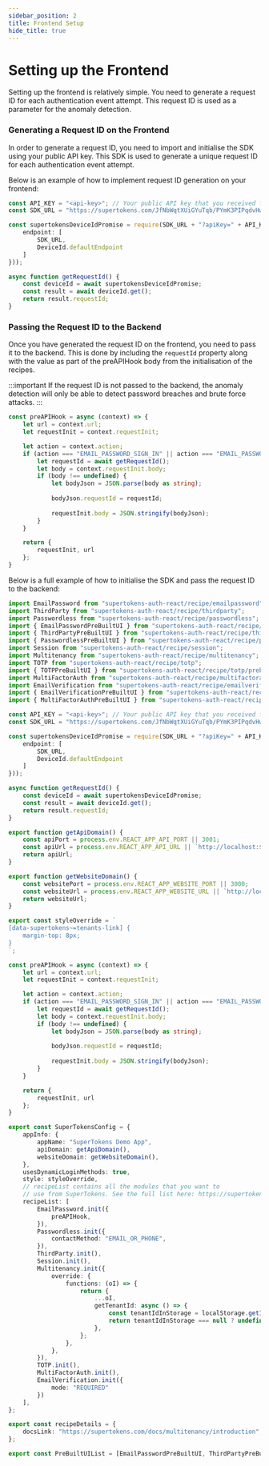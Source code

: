 ```yaml
---
sidebar_position: 2
title: Frontend Setup
hide_title: true
---
```


# Setting up the Frontend

Setting up the frontend is relatively simple. You need to generate a request ID for each authentication event attempt. This request ID is used as a parameter for the anomaly detection.

### Generating a Request ID on the Frontend

In order to generate a request ID, you need to import and initialise the SDK using your public API key. This SDK is used to generate a unique request ID for each authentication event attempt.

Below is an example of how to implement request ID generation on your frontend:

```typescript
const API_KEY = "<api-key>"; // Your public API key that you received from the SuperTokens team
const SDK_URL = "https://supertokens.com/JfNbWqtXUiGYuTqb/PYmK3PIPqdvHw6iz";

const supertokensDeviceIdPromise = require(SDK_URL + "?apiKey=" + API_KEY).then((DeviceId: any) => DeviceId.load({
    endpoint: [
        SDK_URL,
        DeviceId.defaultEndpoint
    ]
}));

async function getRequestId() {
    const deviceId = await supertokensDeviceIdPromise;
    const result = await deviceId.get();
    return result.requestId;
}
```

### Passing the Request ID to the Backend

Once you have generated the request ID on the frontend, you need to pass it to the backend. This is done by including the `requestId` property along with the value as part of the preAPIHook body from the initialisation of the recipes.

:::important
If the request ID is not passed to the backend, the anomaly detection will only be able to detect password breaches and brute force attacks.
:::

```typescript
const preAPIHook = async (context) => {
    let url = context.url;
    let requestInit = context.requestInit;

    let action = context.action;
    if (action === "EMAIL_PASSWORD_SIGN_IN" || action === "EMAIL_PASSWORD_SIGN_UP" || action === "SEND_RESET_PASSWORD_EMAIL") {
        let requestId = await getRequestId();
        let body = context.requestInit.body;
        if (body !== undefined) {
            let bodyJson = JSON.parse(body as string);
            
            bodyJson.requestId = requestId;
            
            requestInit.body = JSON.stringify(bodyJson);
        }
    }

    return {
        requestInit, url
    };
}
```

Below is a full example of how to initialise the SDK and pass the request ID to the backend:
```typescript
import EmailPassword from "supertokens-auth-react/recipe/emailpassword";
import ThirdParty from "supertokens-auth-react/recipe/thirdparty";
import Passwordless from "supertokens-auth-react/recipe/passwordless";
import { EmailPasswordPreBuiltUI } from "supertokens-auth-react/recipe/emailpassword/prebuiltui";
import { ThirdPartyPreBuiltUI } from "supertokens-auth-react/recipe/thirdparty/prebuiltui";
import { PasswordlessPreBuiltUI } from "supertokens-auth-react/recipe/passwordless/prebuiltui";
import Session from "supertokens-auth-react/recipe/session";
import Multitenancy from "supertokens-auth-react/recipe/multitenancy";
import TOTP from "supertokens-auth-react/recipe/totp";
import { TOTPPreBuiltUI } from "supertokens-auth-react/recipe/totp/prebuiltui"
import MultiFactorAuth from "supertokens-auth-react/recipe/multifactorauth"
import EmailVerification from "supertokens-auth-react/recipe/emailverification"
import { EmailVerificationPreBuiltUI } from "supertokens-auth-react/recipe/emailverification/prebuiltui"
import { MultiFactorAuthPreBuiltUI } from "supertokens-auth-react/recipe/multifactorauth/prebuiltui"

const API_KEY = "<api-key>"; // Your public API key that you received from the SuperTokens team
const SDK_URL = "https://supertokens.com/JfNbWqtXUiGYuTqb/PYmK3PIPqdvHw6iz";

const supertokensDeviceIdPromise = require(SDK_URL + "?apiKey=" + API_KEY).then((DeviceId: any) => DeviceId.load({
    endpoint: [
        SDK_URL,
        DeviceId.defaultEndpoint
    ]
}));

async function getRequestId() {
    const deviceId = await supertokensDeviceIdPromise;
    const result = await deviceId.get();
    return result.requestId;
}

export function getApiDomain() {
    const apiPort = process.env.REACT_APP_API_PORT || 3001;
    const apiUrl = process.env.REACT_APP_API_URL || `http://localhost:${apiPort}`;
    return apiUrl;
}

export function getWebsiteDomain() {
    const websitePort = process.env.REACT_APP_WEBSITE_PORT || 3000;
    const websiteUrl = process.env.REACT_APP_WEBSITE_URL || `http://localhost:${websitePort}`;
    return websiteUrl;
}

export const styleOverride = `
[data-supertokens~=tenants-link] {
    margin-top: 8px;
}
`;

const preAPIHook = async (context) => {
    let url = context.url;
    let requestInit = context.requestInit;

    let action = context.action;
    if (action === "EMAIL_PASSWORD_SIGN_IN" || action === "EMAIL_PASSWORD_SIGN_UP" || action === "SEND_RESET_PASSWORD_EMAIL") {
        let requestId = await getRequestId();
        let body = context.requestInit.body;
        if (body !== undefined) {
            let bodyJson = JSON.parse(body as string);
            
            bodyJson.requestId = requestId;
            
            requestInit.body = JSON.stringify(bodyJson);
        }
    }

    return {
        requestInit, url
    };
}

export const SuperTokensConfig = {
    appInfo: {
        appName: "SuperTokens Demo App",
        apiDomain: getApiDomain(),
        websiteDomain: getWebsiteDomain(),
    },
    usesDynamicLoginMethods: true,
    style: styleOverride,
    // recipeList contains all the modules that you want to
    // use from SuperTokens. See the full list here: https://supertokens.com/docs/guides
    recipeList: [
        EmailPassword.init({
            preAPIHook,
        }),
        Passwordless.init({
            contactMethod: "EMAIL_OR_PHONE",
        }),
        ThirdParty.init(),
        Session.init(),
        Multitenancy.init({
            override: {
                functions: (oI) => {
                    return {
                        ...oI,
                        getTenantId: async () => {
                            const tenantIdInStorage = localStorage.getItem("tenantId");
                            return tenantIdInStorage === null ? undefined : tenantIdInStorage;
                        },
                    };
                },
            },
        }),
        TOTP.init(),
        MultiFactorAuth.init(),
        EmailVerification.init({
            mode: "REQUIRED"
        })
    ],
};

export const recipeDetails = {
    docsLink: "https://supertokens.com/docs/multitenancy/introduction",
};

export const PreBuiltUIList = [EmailPasswordPreBuiltUI, ThirdPartyPreBuiltUI, PasswordlessPreBuiltUI, TOTPPreBuiltUI, EmailVerificationPreBuiltUI, MultiFactorAuthPreBuiltUI];
```
